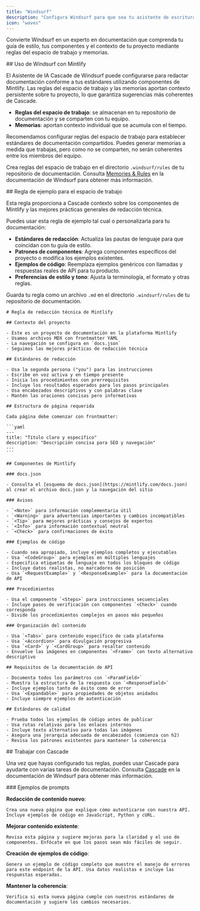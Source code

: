 ```yaml
---
title: "Windsurf"
description: "Configura Windsurf para que sea tu asistente de escritura"
icon: "waves"
---
```


Convierte Windsurf en un experto en documentación que comprenda tu guía de estilo, tus componentes y el contexto de tu proyecto mediante reglas del espacio de trabajo y memorias.



<div id="using-windsurf-with-mintlify">
  ## Uso de Windsurf con Mintlify
</div>

El Asistente de IA Cascade de Windsurf puede configurarse para redactar documentación conforme a tus estándares utilizando componentes de Mintlify. Las reglas del espacio de trabajo y las memorias aportan contexto persistente sobre tu proyecto, lo que garantiza sugerencias más coherentes de Cascade.

* **Reglas del espacio de trabajo**: se almacenan en tu repositorio de documentación y se comparten con tu equipo.
* **Memorias**: aportan contexto individual que se acumula con el tiempo.

Recomendamos configurar reglas del espacio de trabajo para establecer estándares de documentación compartidos. Puedes generar memorias a medida que trabajas, pero como no se comparten, no serán coherentes entre los miembros del equipo.

Crea reglas del espacio de trabajo en el directorio `.windsurf/rules` de tu repositorio de documentación. Consulta [Memories & Rules](https://docs.windsurf.com/windsurf/cascade/memories) en la documentación de Windsurf para obtener más información.



<div id="example-workspace-rule">
  ## Regla de ejemplo para el espacio de trabajo
</div>

Esta regla proporciona a Cascade contexto sobre los componentes de Mintlify y las mejores prácticas generales de redacción técnica.

Puedes usar esta regla de ejemplo tal cual o personalizarla para tu documentación:

* **Estándares de redacción**: Actualiza las pautas de lenguaje para que coincidan con tu guía de estilo.
* **Patrones de componentes**: Agrega componentes específicos del proyecto o modifica los ejemplos existentes.
* **Ejemplos de código**: Reemplaza ejemplos genéricos con llamadas y respuestas reales de API para tu producto.
* **Preferencias de estilo y tono**: Ajusta la terminología, el formato y otras reglas.

Guarda tu regla como un archivo `.md` en el directorio `.windsurf/rules` de tu repositorio de documentación.

````mdx
# Regla de redacción técnica de Mintlify

## Contexto del proyecto

- Este es un proyecto de documentación en la plataforma Mintlify
- Usamos archivos MDX con frontmatter YAML  
- La navegación se configura en `docs.json`
- Seguimos las mejores prácticas de redacción técnica

## Estándares de redacción

- Usa la segunda persona ("you") para las instrucciones
- Escribe en voz activa y en tiempo presente
- Inicia los procedimientos con prerrequisitos
- Incluye los resultados esperados para los pasos principales
- Usa encabezados descriptivos y con palabras clave
- Mantén las oraciones concisas pero informativas

## Estructura de página requerida

Cada página debe comenzar con frontmatter:

```yaml
---
title: "Título claro y específico"
description: "Descripción concisa para SEO y navegación"
---
```

## Componentes de Mintlify

### docs.json

- Consulta el [esquema de docs.json](https://mintlify.com/docs.json) al crear el archivo docs.json y la navegación del sitio

### Avisos

- `<Note>` para información complementaria útil
- `<Warning>` para advertencias importantes y cambios incompatibles
- `<Tip>` para mejores prácticas y consejos de expertos  
- `<Info>` para información contextual neutral
- `<Check>` para confirmaciones de éxito

### Ejemplos de código

- Cuando sea apropiado, incluye ejemplos completos y ejecutables
- Usa `<CodeGroup>` para ejemplos en múltiples lenguajes
- Especifica etiquetas de lenguaje en todos los bloques de código
- Incluye datos realistas, no marcadores de posición
- Usa `<RequestExample>` y `<ResponseExample>` para la documentación de API

### Procedimientos

- Usa el componente `<Steps>` para instrucciones secuenciales
- Incluye pasos de verificación con componentes `<Check>` cuando corresponda
- Divide los procedimientos complejos en pasos más pequeños

### Organización del contenido

- Usa `<Tabs>` para contenido específico de cada plataforma
- Usa `<Accordion>` para divulgación progresiva
- Usa `<Card>` y `<CardGroup>` para resaltar contenido
- Envuelve las imágenes en componentes `<Frame>` con texto alternativo descriptivo

## Requisitos de la documentación de API

- Documenta todos los parámetros con `<ParamField>` 
- Muestra la estructura de la respuesta con `<ResponseField>`
- Incluye ejemplos tanto de éxito como de error
- Usa `<Expandable>` para propiedades de objetos anidados
- Incluye siempre ejemplos de autenticación

## Estándares de calidad

- Prueba todos los ejemplos de código antes de publicar
- Usa rutas relativas para los enlaces internos
- Incluye texto alternativo para todas las imágenes
- Asegura una jerarquía adecuada de encabezados (comienza con h2)
- Revisa los patrones existentes para mantener la coherencia
````



<div id="working-with-cascade">
  ## Trabajar con Cascade
</div>

Una vez que hayas configurado tus reglas, puedes usar Cascade para ayudarte con varias tareas de documentación. Consulta [Cascade](https://docs.windsurf.com/windsurf/cascade) en la documentación de Windsurf para obtener más información.

<div id="example-prompts">
  ### Ejemplos de prompts
</div>

**Redacción de contenido nuevo**:
```text wrap
Crea una nueva página que explique cómo autenticarse con nuestra API. Incluye ejemplos de código en JavaScript, Python y cURL.
```

**Mejorar contenido existente**:
```text wrap
Revisa esta página y sugiere mejoras para la claridad y el uso de componentes. Enfócate en que los pasos sean más fáciles de seguir.
```

**Creación de ejemplos de código**:
```text wrap
Genera un ejemplo de código completo que muestre el manejo de errores para este endpoint de la API. Usa datos realistas e incluye las respuestas esperadas.
```

**Mantener la coherencia**:
```text wrap
Verifica si esta nueva página cumple con nuestros estándares de documentación y sugiere los cambios necesarios.
```